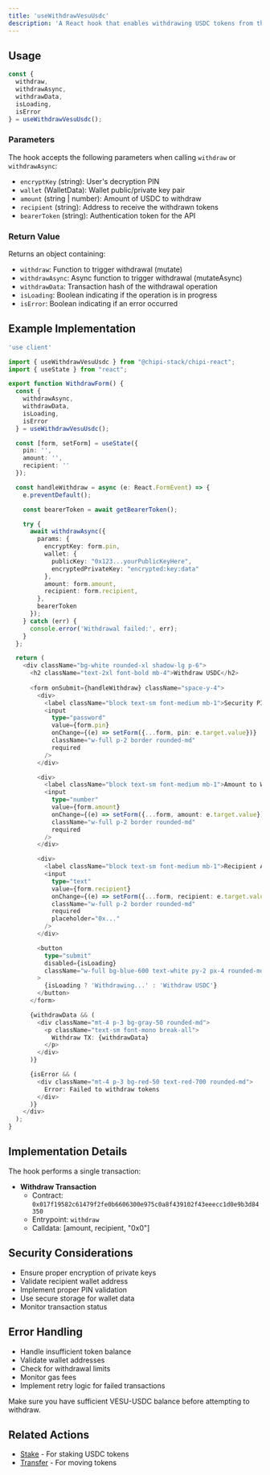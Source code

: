 ```yaml
---
title: 'useWithdrawVesuUsdc'
description: 'A React hook that enables withdrawing USDC tokens from the VESU protocol. This hook handles the withdrawal transaction to transfer tokens from the VESU contract to a specified recipient.'
---
```


## Usage

```typescript
const { 
  withdraw, 
  withdrawAsync, 
  withdrawData, 
  isLoading, 
  isError 
} = useWithdrawVesuUsdc();
```

### Parameters

The hook accepts the following parameters when calling `withdraw` or `withdrawAsync`:

- `encryptKey` (string): User's decryption PIN
- `wallet` (WalletData): Wallet public/private key pair
- `amount` (string | number): Amount of USDC to withdraw
- `recipient` (string): Address to receive the withdrawn tokens
- `bearerToken` (string): Authentication token for the API

### Return Value

Returns an object containing:

- `withdraw`: Function to trigger withdrawal (mutate)
- `withdrawAsync`: Async function to trigger withdrawal (mutateAsync)
- `withdrawData`: Transaction hash of the withdrawal operation
- `isLoading`: Boolean indicating if the operation is in progress
- `isError`: Boolean indicating if an error occurred

## Example Implementation

```typescript
'use client'

import { useWithdrawVesuUsdc } from "@chipi-stack/chipi-react";
import { useState } from "react";

export function WithdrawForm() {
  const { 
    withdrawAsync, 
    withdrawData, 
    isLoading, 
    isError 
  } = useWithdrawVesuUsdc();

  const [form, setForm] = useState({
    pin: '',
    amount: '',
    recipient: ''
  });

  const handleWithdraw = async (e: React.FormEvent) => {
    e.preventDefault();

    const bearerToken = await getBearerToken();

    try {
      await withdrawAsync({
        params: {
          encryptKey: form.pin,
          wallet: {
            publicKey: "0x123...yourPublicKeyHere",
            encryptedPrivateKey: "encrypted:key:data"
          },
          amount: form.amount,
          recipient: form.recipient,
        },
        bearerToken
      });
    } catch (err) {
      console.error('Withdrawal failed:', err);
    }
  };

  return (
    <div className="bg-white rounded-xl shadow-lg p-6">
      <h2 className="text-2xl font-bold mb-4">Withdraw USDC</h2>
      
      <form onSubmit={handleWithdraw} className="space-y-4">
        <div>
          <label className="block text-sm font-medium mb-1">Security PIN</label>
          <input
            type="password"
            value={form.pin}
            onChange={(e) => setForm({...form, pin: e.target.value})}
            className="w-full p-2 border rounded-md"
            required
          />
        </div>

        <div>
          <label className="block text-sm font-medium mb-1">Amount to Withdraw</label>
          <input
            type="number"
            value={form.amount}
            onChange={(e) => setForm({...form, amount: e.target.value})}
            className="w-full p-2 border rounded-md"
            required
          />
        </div>

        <div>
          <label className="block text-sm font-medium mb-1">Recipient Address</label>
          <input
            type="text"
            value={form.recipient}
            onChange={(e) => setForm({...form, recipient: e.target.value})}
            className="w-full p-2 border rounded-md"
            required
            placeholder="0x..."
          />
        </div>

        <button 
          type="submit" 
          disabled={isLoading}
          className="w-full bg-blue-600 text-white py-2 px-4 rounded-md hover:bg-blue-700 disabled:bg-gray-400"
        >
          {isLoading ? 'Withdrawing...' : 'Withdraw USDC'}
        </button>
      </form>

      {withdrawData && (
        <div className="mt-4 p-3 bg-gray-50 rounded-md">
          <p className="text-sm font-mono break-all">
            Withdraw TX: {withdrawData}
          </p>
        </div>
      )}

      {isError && (
        <div className="mt-4 p-3 bg-red-50 text-red-700 rounded-md">
          Error: Failed to withdraw tokens
        </div>
      )}
    </div>
  );
}
```

## Implementation Details

The hook performs a single transaction:

- **Withdraw Transaction**
  - Contract: `0x017f19582c61479f2fe0b6606300e975c0a8f439102f43eeecc1d0e9b3d84350`
  - Entrypoint: `withdraw`
  - Calldata: [amount, recipient, "0x0"]

## Security Considerations

- Ensure proper encryption of private keys
- Validate recipient wallet address
- Implement proper PIN validation
- Use secure storage for wallet data
- Monitor transaction status

## Error Handling

- Handle insufficient token balance
- Validate wallet addresses
- Check for withdrawal limits
- Monitor gas fees
- Implement retry logic for failed transactions

<Warning>
  Make sure you have sufficient VESU-USDC balance before attempting to withdraw.
</Warning>

## Related Actions

- [Stake](/api-reference/hooks/use-stake-vesu-usdc) - For staking USDC tokens
- [Transfer](/api-reference/hooks/use-transfer) - For moving tokens
